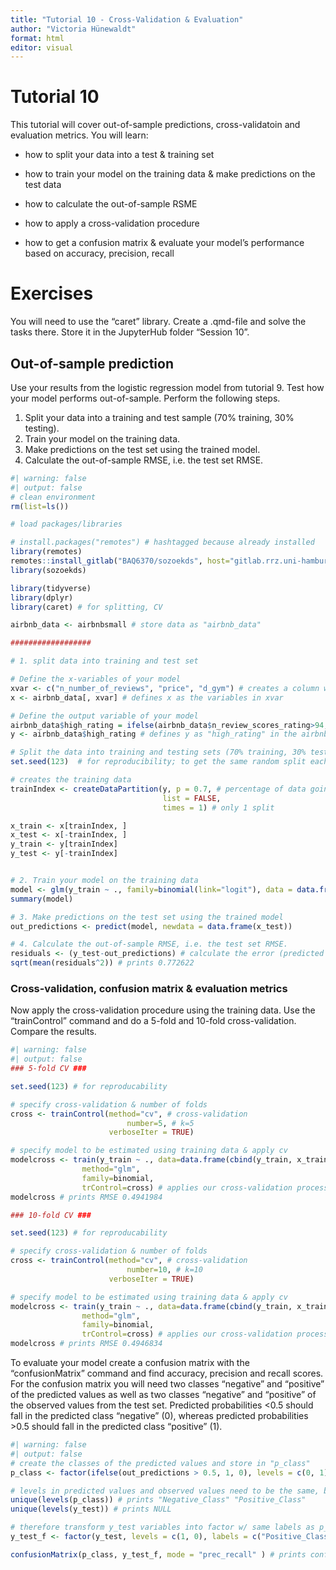 ---
title: "Tutorial 10 - Cross-Validation & Evaluation"
author: "Victoria Hünewaldt"
format: html
editor: visual
---

# Tutorial 10

This tutorial will cover out-of-sample predictions, cross-validatoin and evaluation metrics. You will learn:

-   how to split your data into a test & training set

-   how to train your model on the training data & make predictions on the test data

-   how to calculate the out-of-sample RSME

-   how to apply a cross-validation procedure

-   how to get a confusion matrix & evaluate your model's performance based on accuracy, precision, recall

# Exercises

You will need to use the "caret" library. Create a .qmd-file and solve the tasks there. Store it in the JupyterHub folder "Session 10".

## Out-of-sample prediction

Use your results from the logistic regression model from tutorial 9. Test how your model performs out-of-sample. Perform the following steps.

1.  Split your data into a training and test sample (70% training, 30% testing).
2.  Train your model on the training data.
3.  Make predictions on the test set using the trained model.
4.  Calculate the out-of-sample RMSE, i.e. the test set RMSE.

```{r}
#| warning: false
#| output: false
# clean environment 
rm(list=ls())

# load packages/libraries

# install.packages("remotes") # hashtagged because already installed
library(remotes)  
remotes::install_gitlab("BAQ6370/sozoekds", host="gitlab.rrz.uni-hamburg.de")
library(sozoekds) 

library(tidyverse)
library(dplyr)
library(caret) # for splitting, CV

airbnb_data <- airbnbsmall # store data as "airbnb_data"

##################

# 1. split data into training and test set 

# Define the x-variables of your model
xvar <- c("n_number_of_reviews", "price", "d_gym") # creates a column w/ those 3 variables; "stored" in object "xvar"
x <- airbnb_data[, xvar] # defines x as the variables in xvar

# Define the output variable of your model
airbnb_data$high_rating = ifelse(airbnb_data$n_review_scores_rating>94, 1, 0) # create high rating again 
y <- airbnb_data$high_rating # defines y as "high_rating" in the airbnb dataset

# Split the data into training and testing sets (70% training, 30% testing)
set.seed(123)  # for reproducibility; to get the same random split each time you run your code

# creates the training data
trainIndex <- createDataPartition(y, p = 0.7, # percentage of data going to training
                                  list = FALSE, 
                                  times = 1) # only 1 split

x_train <- x[trainIndex, ]
x_test <- x[-trainIndex, ]
y_train <- y[trainIndex]
y_test <- y[-trainIndex]


# 2. Train your model on the training data
model <- glm(y_train ~ ., family=binomial(link="logit"), data = data.frame(cbind(y_train, x_train))) # use "y_train" as outcome variable; use the training data by creating a dataframe from y_train and x_train
summary(model)

# 3. Make predictions on the test set using the trained model
out_predictions <- predict(model, newdata = data.frame(x_test)) 

# 4. Calculate the out-of-sample RMSE, i.e. the test set RMSE.
residuals <- (y_test-out_predictions) # calculate the error (predicted values-observed values in the test set)
sqrt(mean(residuals^2)) # prints 0.772622

```

### Cross-validation, confusion matrix & evaluation metrics

Now apply the cross-validation procedure using the training data. Use the "trainControl" command and do a 5-fold and 10-fold cross-validation. Compare the results.

```{r}
#| warning: false
#| output: false
### 5-fold CV ###

set.seed(123) # for reproducability 

# specify cross-validation & number of folds
cross <- trainControl(method="cv", # cross-validation
                          number=5, # k=5
                      verboseIter = TRUE)

# specify model to be estimated using training data & apply cv
modelcross <- train(y_train ~ ., data=data.frame(cbind(y_train, x_train)), 
                method="glm", 
                family=binomial, 
                trControl=cross) # applies our cross-validation process as specified above
modelcross # prints RMSE 0.4941984  

### 10-fold CV ###

set.seed(123) # for reproducability 

# specify cross-validation & number of folds
cross <- trainControl(method="cv", # cross-validation
                          number=10, # k=10
                      verboseIter = TRUE)

# specify model to be estimated using training data & apply cv
modelcross <- train(y_train ~ ., data=data.frame(cbind(y_train, x_train)), 
                method="glm", 
                family=binomial, 
                trControl=cross) # applies our cross-validation process as specified above
modelcross # prints RMSE 0.4946834

```

To evaluate your model create a confusion matrix with the "confusionMatrix" command and find accuracy, precision and recall scores.\
For the confusion matrix you will need two classes "negative" and "positive" of the predicted values as well as two classes "negative" and "positive" of the observed values from the test set. Predicted probabilities \<0.5 should fall in the predicted class "negative" (0), whereas predicted probabilities \>0.5 should fall in the predicted class "positive" (1).

```{r}
#| warning: false
#| output: false
# create the classes of the predicted values and store in "p_class"
p_class <- factor(ifelse(out_predictions > 0.5, 1, 0), levels = c(0, 1), labels = c("Negative_Class", "Positive_Class")) # creates a factor being 1 when predicted probability >0.5, 0 when <0.5; labelled as "Positive_Class" and "Negative_class"

# levels in predicted values and observed values need to be the same, but are different: 
unique(levels(p_class)) # prints "Negative_Class" "Positive_Class"
unique(levels(y_test)) # prints NULL

# therefore transform y_test variables into factor w/ same labels as p_class
y_test_f <- factor(y_test, levels = c(1, 0), labels = c("Positive_Class", "Negative_Class"))

confusionMatrix(p_class, y_test_f, mode = "prec_recall" ) # prints confusion matrix

```
